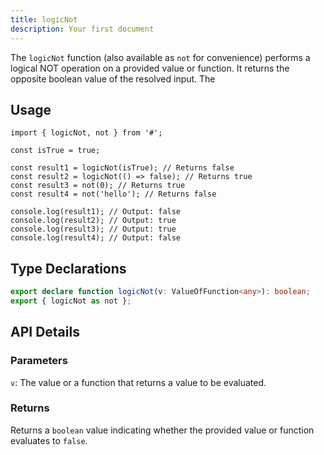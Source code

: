 ```yaml
---
title: logicNot
description: Your first document
---
```


The `logicNot` function (also available as `not` for convenience) performs a logical NOT operation on a provided value or function. It returns the opposite boolean value of the resolved input. The

## Usage

```tsx
import { logicNot, not } from '#';

const isTrue = true;

const result1 = logicNot(isTrue); // Returns false
const result2 = logicNot(() => false); // Returns true
const result3 = not(0); // Returns true
const result4 = not('hello'); // Returns false

console.log(result1); // Output: false
console.log(result2); // Output: true
console.log(result3); // Output: true
console.log(result4); // Output: false
```

## Type Declarations

```typescript
export declare function logicNot(v: ValueOfFunction<any>): boolean;
export { logicNot as not };
```

## API Details

### Parameters

`v`: The value or a function that returns a value to be evaluated.

### Returns

Returns a `boolean` value indicating whether the provided value or function evaluates to `false`.
